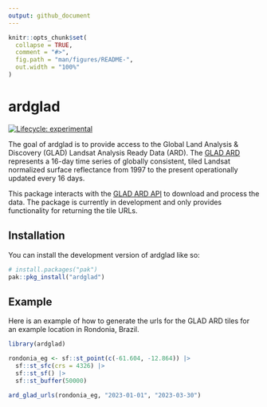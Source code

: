 ```yaml
---
output: github_document
---
```


<!-- README.md is generated from README.Rmd. Please edit that file -->

```r
knitr::opts_chunk$set(
  collapse = TRUE,
  comment = "#>",
  fig.path = "man/figures/README-",
  out.width = "100%"
)
```

# ardglad

<!-- badges: start -->
[![Lifecycle: experimental](https://img.shields.io/badge/lifecycle-experimental-orange.svg)](https://lifecycle.r-lib.org/articles/stages.html#experimental)
<!-- badges: end -->

The goal of ardglad is to provide access to the Global Land Analysis & Discovery
(GLAD) Landsat Analysis Ready Data (ARD). The 
[GLAD ARD](https://www.glad.umd.edu/ard/home#format) represents a 16-day time 
series of globally consistent, tiled Landsat normalized surface reflectance 
from 1997 to the present operationally updated every 16 days.

This package interacts with the [GLAD ARD API](https://www.glad.umd.edu/ard/home#download)
to download and process the data. The package is currently in development and
only provides functionality for returning the tile URLs.

## Installation

You can install the development version of ardglad like so:


``` r
# install.packages("pak")
pak::pkg_install("ardglad")
```

## Example

Here is an example of how to generate the urls for the GLAD ARD tiles for an 
example location in Rondonia, Brazil.

```r
library(ardglad)

rondonia_eg <- sf::st_point(c(-61.604, -12.864)) |>
  sf::st_sfc(crs = 4326) |>
  sf::st_sf() |>
  sf::st_buffer(50000)

ard_glad_urls(rondonia_eg, "2023-01-01", "2023-03-30")
```

